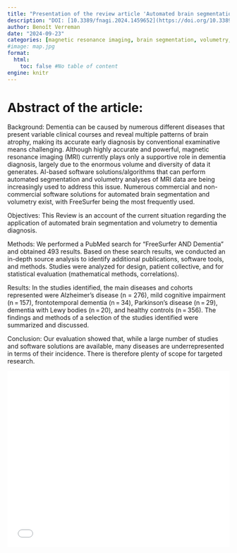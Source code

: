 ```yaml
---
title: "Presentation of the review article 'Automated brain segmentation and volumetry in dementia diagnostics: a narrative review with emphasis on FreeSurfer'"
description: "DOI: [10.3389/fnagi.2024.1459652](https://doi.org/10.3389/fnagi.2024.1459652){target='_blank'}"
author: Benoît Verreman
date: "2024-09-23"
categories: [magnetic resonance imaging, brain segmentation, volumetry, dementia, alzheimer, freesurfer]
#image: map.jpg
format:
  html:
    toc: false #No table of content
engine: knitr
---
```


# Abstract of the article:

Background: Dementia can be caused by numerous different diseases that present variable clinical courses and reveal multiple patterns of brain atrophy, making its accurate early diagnosis by conventional examinative means challenging. Although highly accurate and powerful, magnetic resonance imaging (MRI) currently plays only a supportive role in dementia diagnosis, largely due to the enormous volume and diversity of data it generates. AI-based software solutions/algorithms that can perform automated segmentation and volumetry analyses of MRI data are being increasingly used to address this issue. Numerous commercial and non-commercial software solutions for automated brain segmentation and volumetry exist, with FreeSurfer being the most frequently used.

Objectives: This Review is an account of the current situation regarding the application of automated brain segmentation and volumetry to dementia diagnosis.

Methods: We performed a PubMed search for “FreeSurfer AND Dementia” and obtained 493 results. Based on these search results, we conducted an in-depth source analysis to identify additional publications, software tools, and methods. Studies were analyzed for design, patient collective, and for statistical evaluation (mathematical methods, correlations).

Results: In the studies identified, the main diseases and cohorts represented were Alzheimer’s disease (n = 276), mild cognitive impairment (n = 157), frontotemporal dementia (n = 34), Parkinson’s disease (n = 29), dementia with Lewy bodies (n = 20), and healthy controls (n = 356). The findings and methods of a selection of the studies identified were summarized and discussed.

Conclusion: Our evaluation showed that, while a large number of studies and software solutions are available, many diseases are underrepresented in terms of their incidence. There is therefore plenty of scope for targeted research.


![](../../../docs/journalclub/pdfs/2024_09_23_Benoit_Freesurfer_in_dementia_diagnostics.pdf){width=100% height=400}